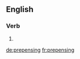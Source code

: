 ==English==

===Verb===
{{head|en}}

# {{present participle of|prepense|lang=en}}

[[de:prepensing]]
[[fr:prepensing]]